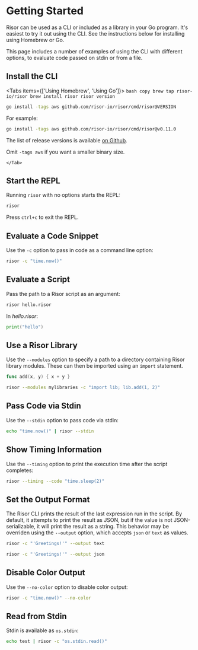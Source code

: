 
# Getting Started

Risor can be used as a CLI or included as a library in your Go program. It's
easiest to try it out using the CLI. See the instructions below for installing
using Homebrew or Go.

This page includes a number of examples of using the CLI with different options,
to evaluate code passed on stdin or from a file.

## Install the CLI

<Tabs items={['Using Homebrew', 'Using Go']}>
  <Tab>
    ```bash copy
    brew tap risor-io/risor
    brew install risor
    risor version
    ```
  </Tab>
  <Tab>
```bash copy
go install -tags aws github.com/risor-io/risor/cmd/risor@VERSION
```

For example:

```bash copy
go install -tags aws github.com/risor-io/risor/cmd/risor@v0.11.0
```

The list of release versions is available [on Github](https://github.com/risor-io/risor/releases).

Omit `-tags aws` if you want a smaller binary size.

    </Tab>

</Tabs>

## Start the REPL

Running `risor` with no options starts the REPL:

```bash copy
risor
```

Press `ctrl+c` to exit the REPL.

## Evaluate a Code Snippet

Use the `-c` option to pass in code as a command line option:

```bash copy
risor -c "time.now()"
```

## Evaluate a Script

Pass the path to a Risor script as an argument:

```bash copy
risor hello.risor
```

In _hello.risor_:

```go copy filename="hello.risor"
print("hello")
```

## Use a Risor Library

Use the `--modules` option to specify a path to a directory containing Risor
library modules. These can then be imported using an `import` statement.

```go copy filename="mylibraries/lib.risor"
func add(x, y) { x + y }
```

```bash copy
risor --modules mylibraries -c "import lib; lib.add(1, 2)"
```

## Pass Code via Stdin

Use the `--stdin` option to pass code via stdin:

```bash copy
echo "time.now()" | risor --stdin
```

## Show Timing Information

Use the `--timing` option to print the execution time after the script completes:

```bash copy
risor --timing --code "time.sleep(2)"
```

## Set the Output Format

The Risor CLI prints the result of the last expression run in the script. By
default, it attempts to print the result as JSON, but if the value is not
JSON-serializable, it will print the result as a string. This behavior may be
overriden using the `--output` option, which accepts `json` or `text` as values.

```bash copy
risor -c "'Greetings!'" --output text
```

```bash copy
risor -c "'Greetings!'" --output json
```

## Disable Color Output

Use the `--no-color` option to disable color output:

```bash copy
risor -c "time.now()" --no-color
```

## Read from Stdin

Stdin is available as `os.stdin`:

```bash copy
echo test | risor -c "os.stdin.read()"
```
